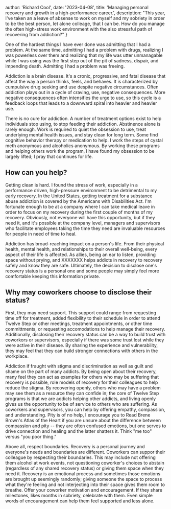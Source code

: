 
author: 'Richard Cool',
date: '2023-04-08',
title: 'Managing personal recovery and growth in a high-performance career.',
description:
"This year, I've taken an a leave of absense to work on myself and my sobriety in order to be the best person, let alone colleage, that I can be. How do you manage the often high-stress work environment with the also stressful path of recovering from addiction?"
}


One of the hardest things I have ever done was admitting that I had a problem. At the same time, admitting I had a problem with drugs, realizing I was powerless over them and realizing that my life was utter unmanagable while I was using was the first step out of the pit of sadness, dispair, and impending death. Admitting I had a problem was freeing.

Addiction is a brain disease. It's a cronic, progressive, and fatal disease that affect the way a person thinks, feels, and behaves.  It is characterized by cumpulsive drug seeking and use despite negative circumstances.  Often addiction plays out in a cycle of craving, use, negative consequences.  More negative consequences often intensifies the urge to use, so this cycle is a feedback loops that leads to a downward spiral into heavier and heavier use.

There is no cure for addiction.  A number of treatment options exist to help individuals stop using, to stop feeding their addiction.  Abstinence alone is rarely enough.  Work is required to quiet the obsession to use, treat underlying mental health issues, and stay clean for long term. Some find cognitive behavior therapy or medication to help.  I work the steps of cystal meth anonymous and alcoholics anonymous.  By working these programs and helping others work the program, I have found my obsession to be largely lifted; I pray that continues for life.


## How can you help?

Getting clean is hard.   I found the stress of work, especially in a performance driven, high-pressure environment to be detrimental to my early recovery.  In the United States, getting treatment for a substance abuse addiction is covered by the Americans with Disabilities Act.  I'm fortunate enough to be at a company where I can take medical leave in order to focus on my recovery during the first couple of months of my recovery.  Obviously, not everyone will have this opportunity, but if they need it, and it's possible at the company level, managers and supervisors who facilitate employees taking the time they need are invaluable resources for people in need of time to heal.

Addiction has broad-reaching impact on a person's life.  From their physical health, mental health, and relationships to their overall well-being, every aspect of their life is affected.   As allies, being an ear to listen, providing space without prying, and XXXXXXX helps addicts in recovery to recovery safely and know they are safe.  Ultimately, the decision to disclose one's recovery status is a personal one and some people may simply feel more comfortable keeping this information private.

## Why may coworkers choose to disclose their status?

First, they may need supoort.   This support could range from requesting time off for treatment, added flexibility to their schedule in order to attend Twelve Step or other meetings, treatment appointments, or other time committments, or requesting accomodations to help manage their recovery.  Additionally, disclosing their recovery status can be a way to build trust with coworkors or supervisors, especially if there was some trust lost while they were active in their disease.   By sharing the experience and vulnerability, they may feel that they can build stronger connections with others in the workplace.

Addiction if fraught with stigma and discrimination as well as guilt and shame on the part of many addicts.  By being open about their recovery, many feel they can act as examples for others who may be suffering that recovery is possible, role models of recovery for their colleagues to help reduce the stigma.  By recovering openly, others who may have a problem may see them as a resource they can confide in; the core of Twelve Step programs is that we are addicts helping other addicts, and living openly gives us the opportunity to be of service to others who are suffering.   As coworkers and supervisors, you can help by offering empathy, compassion, and understanding.   Pity is of no help, I encourage you to Read Brene Brown's Atlas of the Heart if you are unsure about the difference between compassion and pity -- they are often confused emotions, but one serves to drive connection and healing and the latter shatters it.  Think "me too" versus "you poor thing."

Above all, respect boundaries.   Recovery is a personal journey and everyone's needs and boundaries are different.   Coworkers can suppor their colleague by respecting their boundaries.  This may include not offering them alcohol at work events, not questioning coworker's choices to abstain (regardless of any shared recovery status) or giving them space when they need it.   Recovery is an emotional process and sometimes those emotions are brought up seemingly randomly; giving someone the space to process what they're feeling and not interjecting into their space gives them room to breathe.  Offer your coworker motivation and encouragement.  If they share milestones, likes months in sobriety, celebrate with them. Even simple words of encouragement can help them feel supported and less alone.
